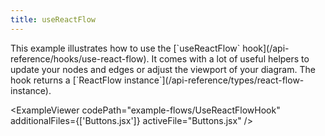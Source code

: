 ```yaml
---
title: useReactFlow
---
```



<ExampleLayout>
This example illustrates how to use the [`useReactFlow` hook](/api-reference/hooks/use-react-flow). It comes with a lot of useful helpers to update your nodes and edges or adjust the viewport of your diagram. The hook returns a [`ReactFlow instance`](/api-reference/types/react-flow-instance).

<ExampleViewer
  codePath="example-flows/UseReactFlowHook"
  additionalFiles={['Buttons.jsx']}
  activeFile="Buttons.jsx"
/>
</ExampleLayout>

